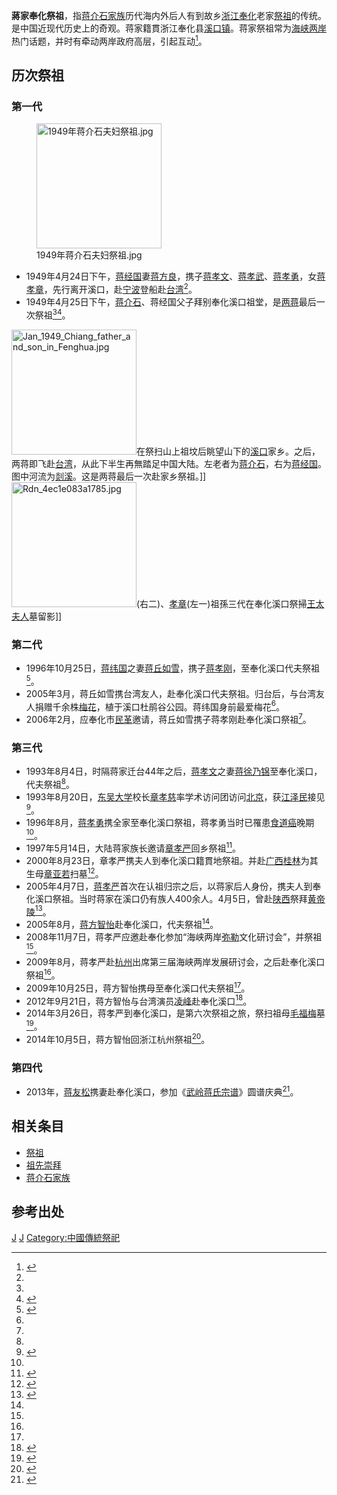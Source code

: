 '''蔣家奉化祭祖'''，指[[蒋介石家族|蒋介石家族]]历代海内外后人有到故乡[[浙江|浙江]][[奉化|奉化]]老家[[祭祖|祭祖]]的传统。是中国近现代历史上的奇观。蒋家籍貫浙江奉化县[[溪口镇_(宁波市)|溪口镇]]。蒋家祭祖常为[[海峡两岸|海峡两岸]]热门话题，并时有牵动两岸政府高层，引起互动<ref name="Chiang family">{{cite web|url=http://history.huanqiu.com/people/2010-04/795281.html|title=蒋家王朝后花园 探秘溪口蒋氏家族百年兴衰|publisher=环球网|author=环球人物|date=2010-04-28|accessdate=2013年8月10日|language=zh-CN|deadurl=yes|archiveurl=https://web.archive.org/web/20131019222038/http://history.huanqiu.com/people/2010-04/795281.html|archivedate=2013年10月19日|df=}}</ref>。

==历次祭祖==
===第一代===
[[File:1949年蒋介石夫妇祭祖.jpg|200px]]
* 1949年4月24日下午，[[蒋经国|蒋经国]]妻[[蒋方良|蒋方良]]，携子[[蒋孝文|蒋孝文]]、[[蒋孝武|蒋孝武]]、[[蒋孝勇|蒋孝勇]]，女[[蒋孝章|蒋孝章]]，先行离开溪口，赴[[宁波|宁波]]登船赴[[台湾|台湾]]<ref name="Chiang family"/>。
* 1949年4月25日下午，[[蒋介石|蒋介石]]、蒋经国父子拜别奉化溪口祖堂，是[[两蒋|两蒋]]最后一次祭祖<ref name="Chiang family"/><ref>{{cite web |url=http://www.ccdy.cn/lishi/gouchen/201307/t20130704_698279.htm |title=蒋介石最后一次在老家奉化溪口祭祖 |publisher=中国文化传媒网 |date=2013-07-04 |accessdate=2013年8月10日 |language=zh-CN |deadurl=yes |archiveurl=https://web.archive.org/web/20140814222926/http://www.ccdy.cn/lishi/gouchen/201307/t20130704_698279.htm |archivedate=2014年8月14日 |df= }}</ref>。
[[File:Jan_1949_Chiang_father_and_son_in_Fenghua.jpg|200px]]在祭扫山上祖坟后眺望山下的[[溪口鎮_(宁波市)|溪口]]家乡。之后，两蒋即飞赴[[台湾|台湾]]，从此下半生再無踏足中国大陆。左老者为[[蒋介石|蒋介石]]，右为[[蒋经国|蒋经国]]。图中河流为[[剡溪|剡溪]]。这是两蒋最后一次赴家乡祭祖。]]
[[File:Rdn_4ec1e083a1785.jpg|200px]](右二)、[[蔣孝章|孝章]](左一)祖孫三代在奉化溪口祭掃[[王采玉|王太夫人]]墓留影]]

===第二代===
* 1996年10月25日，[[蒋纬国|蒋纬国]]之妻[[蒋丘如雪|蒋丘如雪]]，携子[[蒋孝刚|蒋孝刚]]，至奉化溪口代夫祭祖<ref name="Chiang ancester">{{cite web|url=http://www.tailian.org.cn/n1080/n1110/n1489/n792410/792863.html|title=溪口：蒋氏子孙回乡路|publisher=台胞之家|author=台声杂志|date=2010年5月5日|accessdate=2013年8月10日|language=zh-CN|archive-date=2014年8月14日|archive-url=https://web.archive.org/web/20140814222858/http://www.tailian.org.cn/n1080/n1110/n1489/n792410/792863.html|dead-url=yes}}</ref>。
* 2005年3月，蒋丘如雪携台湾友人，赴奉化溪口代夫祭祖。归台后，与台湾友人捐赠千余株[[梅花|梅花]]，植于溪口杜鹃谷公园。蒋纬国身前最爱梅花<ref name="Chiang ancester"/>。
* 2006年2月，应奉化市[[民革|民革]]邀请，蒋丘如雪携子蒋孝刚赴奉化溪口祭祖<ref name="Chiang ancester"/>。
===第三代===
* 1993年8月4日，时隔蒋家迁台44年之后，[[蒋孝文|蒋孝文]]之妻[[蒋徐乃锦|蒋徐乃锦]]至奉化溪口，代夫祭祖<ref name="Chiang ancester"/>。
* 1993年8月20日，[[东吴大学|东吴大学]]校长[[章孝慈|章孝慈]]率学术访问团访问[[北京|北京]]，获[[江泽民|江泽民]]接见<ref>{{cite web |url=http://www.people.com.cn/BIG5/paper68/1312/203694.html |title=身世離奇几經沉浮 攜妻帶子飛抵大陸 蔣家后代回來認祖(獨家報道) |publisher=人民网 |date=2000年8月25日 |accessdate=2014-08-15 |language=zh-TW |archive-date=2015-09-24 |archive-url=https://web.archive.org/web/20150924071607/http://www.people.com.cn/BIG5/paper68/1312/203694.html |dead-url=no }}</ref>。
* 1996年8月，[[蒋孝勇|蒋孝勇]]携全家至奉化溪口祭祖，蒋孝勇当时已罹患[[食道癌|食道癌]]晚期<ref name="Chiang ancester"/>。
* 1997年5月14日，大陆蒋家族长邀请[[章孝严|章孝严]]回乡祭祖<ref>{{cite web |url=http://news.ifeng.com/history/zhongguoxiandaishi/detail_2013_01/01/20716189_0.shtml |title=蒋孝严忆认祖：大陆蒋家族长称必须先回乡祭祖 |publisher=凤凰网 |date=2000年8月23日 |accessdate=2014-08-15 |language=zh-CN |archive-date=2014-08-14 |archive-url=https://web.archive.org/web/20140814222135/http://news.ifeng.com/history/zhongguoxiandaishi/detail_2013_01/01/20716189_0.shtml |dead-url=no }}</ref>。
* 2000年8月23日，章孝严携夫人到奉化溪口籍貫地祭祖。并赴[[广西|广西]][[桂林|桂林]]为其生母[[章亚若|章亚若]]扫墓<ref>{{cite web |url=http://news.bbc.co.uk/chinese/simp/hi/newsid_890000/newsid_890900/890908.stm |title=章孝严抵溪口蒋家故居祭祖 |publisher=英国BBC |date=2000年8月23日 |accessdate=2014-08-15 |language=zh-CN |archive-date=2014-08-14 |archive-url=https://web.archive.org/web/20140814230413/http://news.bbc.co.uk/chinese/simp/hi/newsid_890000/newsid_890900/890908.stm |dead-url=no }}</ref>。
* 2005年4月7日，[[蒋孝严|蒋孝严]]首次在认祖归宗之后，以蒋家后人身份，携夫人到奉化溪口祭祖。当时蒋家在溪口仍有族人400余人。4月5日，曾赴[[陕西|陕西]]祭拜[[黄帝陵|黄帝陵]]<ref>{{cite web |url=http://news.sina.com.cn/c/2005-04-07/02155577258s.shtml |title=蒋孝严今日将首次以蒋家后人身份祭祖 |publisher=新浪 |date=2005年4月7日 |accessdate=2014-08-15 |language=zh-CN |archive-date=2014-08-14 |archive-url=https://web.archive.org/web/20140814231033/http://news.sina.com.cn/c/2005-04-07/02155577258s.shtml |dead-url=no }}</ref>。
* 2005年8月，[[蒋方智怡|蒋方智怡]]赴奉化溪口，代夫祭祖<ref name="Chiang ancester"/>。
* 2008年11月7日，蒋孝严应邀赴奉化参加“海峡两岸[[布袋和尚|弥勒]]文化研讨会”，并祭祖<ref name="Chiang family"/>。
* 2009年8月，蒋孝严赴[[杭州|杭州]]出席第三届海峡两岸发展研讨会，之后赴奉化溪口祭祖<ref name="Chiang family"/>。
* 2009年10月25日，蒋方智怡携母至奉化溪口代夫祭祖<ref name="Chiang family"/>。
* 2012年9月21日，蒋方智怡与台湾演员[[凌峰|凌峰]]赴奉化溪口<ref>{{cite web |url=http://news.ifeng.com/society/2/detail_2012_09/21/17781531_0.shtml |title=蒋方智怡谈做名门媳妇的感受 |publisher=凤凰网 |author=都市快报 |date=2012年9月21日 |accessdate=2014-08-15 |language=zh-CN |archive-date=2014-08-14 |archive-url=https://web.archive.org/web/20140814225523/http://news.ifeng.com/society/2/detail_2012_09/21/17781531_0.shtml |dead-url=no }}</ref>。
* 2014年3月26日，蒋孝严到奉化溪口，是第六次祭祖之旅，祭扫祖母[[毛福梅|毛福梅]]墓<ref>{{cite web |url=http://history.sohu.com/20140326/n397175563.shtml |title=蒋介石之孙奉化祭祖 盘点蒋介石的后代现状 |publisher=搜狐 |date=2005年4月7日 |accessdate=2014-08-15 |language=zh-CN |archive-date=2014-08-14 |archive-url=https://web.archive.org/web/20140814223205/http://history.sohu.com/20140326/n397175563.shtml |dead-url=no }}</ref>。
* 2014年10月5日，蒋方智怡回浙江杭州祭祖<ref>{{cite web |url=http://news.ifeng.com/a/20141005/42141760_0.shtml |title=蒋介石孙媳蒋方智怡回杭州祭祖省亲(图) |publisher=凤凰网 |date=2014-10-05 |accessdate=2014-10-15 |language=zh-CN |archive-date=2014-10-19 |archive-url=https://web.archive.org/web/20141019024529/http://news.ifeng.com/a/20141005/42141760_0.shtml |dead-url=no }}</ref>。

===第四代===
* 2013年，[[蒋友松|蒋友松]]携妻赴奉化溪口，参加《[[武岭蒋氏宗谱|武岭蒋氏宗谱]]》圆谱庆典<ref>{{cite web |url=http://www.lybs.com.cn/gb/node2/node802/node324504/node440967/node440971/userobject15ai5650614.html |title=族之有谱 德垂后人 |publisher=联谊报 |date=2013年4月9日 |access-date=2019年12月13日 |archive-url=https://web.archive.org/web/20140810042941/http://www.lybs.com.cn/gb/node2/node802/node324504/node440967/node440971/userobject15ai5650614.html |archive-date=2014年8月10日 |dead-url=yes }}</ref>。

==相关条目==
* [[祭祖|祭祖]]
* [[祖先崇拜|祖先崇拜]]
* [[蒋介石家族|蒋介石家族]]

==参考出处==
{{reflist|2}}

{{蒋中正家族}}
{{蔣中正}}
{{蔣經國}}
[[Category:蒋氏家族|J]]
[[Category:蒋中正|J]]
[[Category:中國傳統祭祀|Category:中國傳統祭祀]]